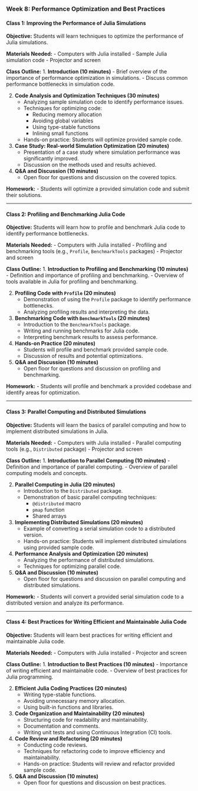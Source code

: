### Week 8: Performance Optimization and Best Practices

#### Class 1: Improving the Performance of Julia Simulations

**Objective:** Students will learn techniques to optimize the performance of Julia simulations.

**Materials Needed:**
- Computers with Julia installed
- Sample Julia simulation code
- Projector and screen

**Class Outline:**
1. **Introduction (10 minutes)**
    - Brief overview of the importance of performance optimization in simulations.
    - Discuss common performance bottlenecks in simulation code.

2. **Code Analysis and Optimization Techniques (30 minutes)**
    - Analyzing sample simulation code to identify performance issues.
    - Techniques for optimizing code:
        - Reducing memory allocation
        - Avoiding global variables
        - Using type-stable functions
        - Inlining small functions
    - Hands-on practice: Students will optimize provided sample code.

3. **Case Study: Real-world Simulation Optimization (20 minutes)**
    - Presentation of a case study where simulation performance was significantly improved.
    - Discussion on the methods used and results achieved.

4. **Q&A and Discussion (10 minutes)**
    - Open floor for questions and discussion on the covered topics.

**Homework:**
- Students will optimize a provided simulation code and submit their solutions.

---

#### Class 2: Profiling and Benchmarking Julia Code

**Objective:** Students will learn how to profile and benchmark Julia code to identify performance bottlenecks.

**Materials Needed:**
- Computers with Julia installed
- Profiling and benchmarking tools (e.g., `Profile`, `BenchmarkTools` packages)
- Projector and screen

**Class Outline:**
1. **Introduction to Profiling and Benchmarking (10 minutes)**
    - Definition and importance of profiling and benchmarking.
    - Overview of tools available in Julia for profiling and benchmarking.

2. **Profiling Code with `Profile` (20 minutes)**
    - Demonstration of using the `Profile` package to identify performance bottlenecks.
    - Analyzing profiling results and interpreting the data.

3. **Benchmarking Code with `BenchmarkTools` (20 minutes)**
    - Introduction to the `BenchmarkTools` package.
    - Writing and running benchmarks for Julia code.
    - Interpreting benchmark results to assess performance.

4. **Hands-on Practice (20 minutes)**
    - Students will profile and benchmark provided sample code.
    - Discussion of results and potential optimizations.

5. **Q&A and Discussion (10 minutes)**
    - Open floor for questions and discussion on profiling and benchmarking.

**Homework:**
- Students will profile and benchmark a provided codebase and identify areas for optimization.

---

#### Class 3: Parallel Computing and Distributed Simulations

**Objective:** Students will learn the basics of parallel computing and how to implement distributed simulations in Julia.

**Materials Needed:**
- Computers with Julia installed
- Parallel computing tools (e.g., `Distributed` package)
- Projector and screen

**Class Outline:**
1. **Introduction to Parallel Computing (10 minutes)**
    - Definition and importance of parallel computing.
    - Overview of parallel computing models and concepts.

2. **Parallel Computing in Julia (20 minutes)**
    - Introduction to the `Distributed` package.
    - Demonstration of basic parallel computing techniques:
        - `@distributed` macro
        - `pmap` function
        - Shared arrays

3. **Implementing Distributed Simulations (20 minutes)**
    - Example of converting a serial simulation code to a distributed version.
    - Hands-on practice: Students will implement distributed simulations using provided sample code.

4. **Performance Analysis and Optimization (20 minutes)**
    - Analyzing the performance of distributed simulations.
    - Techniques for optimizing parallel code.

5. **Q&A and Discussion (10 minutes)**
    - Open floor for questions and discussion on parallel computing and distributed simulations.

**Homework:**
- Students will convert a provided serial simulation code to a distributed version and analyze its performance.

---

#### Class 4: Best Practices for Writing Efficient and Maintainable Julia Code

**Objective:** Students will learn best practices for writing efficient and maintainable Julia code.

**Materials Needed:**
- Computers with Julia installed
- Projector and screen

**Class Outline:**
1. **Introduction to Best Practices (10 minutes)**
    - Importance of writing efficient and maintainable code.
    - Overview of best practices for Julia programming.

2. **Efficient Julia Coding Practices (20 minutes)**
    - Writing type-stable functions.
    - Avoiding unnecessary memory allocation.
    - Using built-in functions and libraries.

3. **Code Organization and Maintainability (20 minutes)**
    - Structuring code for readability and maintainability.
    - Documentation and comments.
    - Writing unit tests and using Continuous Integration (CI) tools.

4. **Code Review and Refactoring (20 minutes)**
    - Conducting code reviews.
    - Techniques for refactoring code to improve efficiency and maintainability.
    - Hands-on practice: Students will review and refactor provided sample code.

5. **Q&A and Discussion (10 minutes)**
    - Open floor for questions and discussion on best practices.
